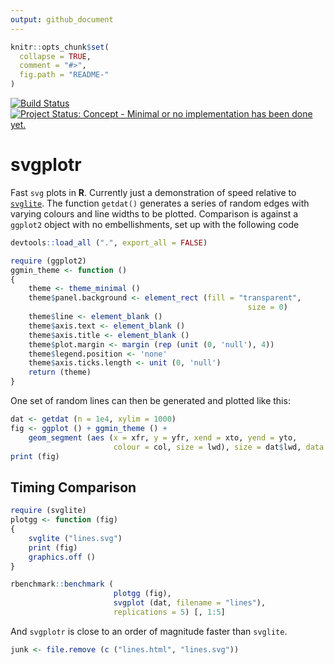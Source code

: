 ```yaml
---
output: github_document
---
```


<!-- README.md is generated from README.Rmd. Please edit that file -->

```r
knitr::opts_chunk$set(
  collapse = TRUE,
  comment = "#>",
  fig.path = "README-"
)
```

[![Build Status](https://travis-ci.org/mpadge/svgplotr.svg)](https://travis-ci.org/mpadge/svgplotr) 
[![Project Status: Concept - Minimal or no implementation has been done yet.](http://www.repostatus.org/badges/0.1.0/concept.svg)](http://www.repostatus.org/#concept)

# svgplotr

Fast `svg` plots in **R**. Currently just a demonstration of speed relative to
[`svglite`](https://github.com/r-lib/svglite). The function `getdat()` generates
a series of random edges with varying colours and line widths to be plotted.
Comparison is against a `ggplot2` object with no embellishments, set up with the
following code
```r
devtools::load_all (".", export_all = FALSE)
```
```r
require (ggplot2)
ggmin_theme <- function ()
{
    theme <- theme_minimal ()
    theme$panel.background <- element_rect (fill = "transparent",
                                                     size = 0)
    theme$line <- element_blank ()
    theme$axis.text <- element_blank ()
    theme$axis.title <- element_blank ()
    theme$plot.margin <- margin (rep (unit (0, 'null'), 4))
    theme$legend.position <- 'none'
    theme$axis.ticks.length <- unit (0, 'null')
    return (theme)
}
```
One set of random lines can then be generated and plotted like this:
```r
dat <- getdat (n = 1e4, xylim = 1000)
fig <- ggplot () + ggmin_theme () +
    geom_segment (aes (x = xfr, y = yfr, xend = xto, yend = yto,
                       colour = col, size = lwd), size = dat$lwd, data = dat)
print (fig)
```

## Timing Comparison

```r
require (svglite)
plotgg <- function (fig)
{
    svglite ("lines.svg")
    print (fig)
    graphics.off ()
}

rbenchmark::benchmark (
                       plotgg (fig),
                       svgplot (dat, filename = "lines"),
                       replications = 5) [, 1:5]
```
And `svgplotr` is close to an order of magnitude faster than `svglite`.
```r
junk <- file.remove (c ("lines.html", "lines.svg"))
```
